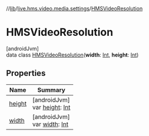 //[lib](../../../index)/[live.hms.video.media.settings](../index)/[HMSVideoResolution](index)

# HMSVideoResolution

[androidJvm]\
data class [HMSVideoResolution](index)(**width**: [Int](https://kotlinlang.org/api/latest/jvm/stdlib/kotlin/-int/index.html), **height**: [Int](https://kotlinlang.org/api/latest/jvm/stdlib/kotlin/-int/index.html))

## Properties

| Name             | Summary                                                                                                            |
| ---------------- | ------------------------------------------------------------------------------------------------------------------ |
| [height](height) | [androidJvm]<br />var [height](height): [Int](https://kotlinlang.org/api/latest/jvm/stdlib/kotlin/-int/index.html) |
| [width](width)   | [androidJvm]<br />var [width](width): [Int](https://kotlinlang.org/api/latest/jvm/stdlib/kotlin/-int/index.html)   |
